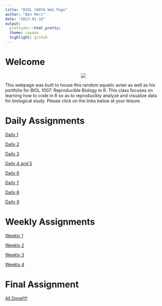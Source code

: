 ```yaml
---
title: "BIOL 1007A Web Page"
author: "Ben Merz"
date: "2023-01-10"
output: 
  prettydoc::html_pretty:
  theme: cayman
  highlight: github
---
```

# Welcome
<div align="center">
![](/Users/BenM/Library/Mobile Documents/com~apple~CloudDocs/Documents/College/Bio/Reproducible R/Git Repository/BIOL1007A/Duck.png)

<div align="left">
This webpage was built to house this random aquatic avian as well as his portfolio for BIOL 1007: Reproducible Biology in R. This class focuses on learning how to code in R so as to reproducibly analyze and visualize data for biological study. Please  click on the links below at your leisure.

<div align="left">
# Daily Assignments

[Daily 1](Daily_Assignments/Assignment_1.html)

[Daily 2](Daily_Assignments/Assignment_2.html)

[Daily 3](Daily_Assignments/Assignment_3.html)

[Daily 4 and 5](Daily_Assignments/Assignment_4_5.html)

[Daily 6](Daily_Assignments/Assignment_6.html)

[Daily 7](Daily_Assignments/Assignment_7.html)

[Daily 8](Daily_Assignments/Assignment_8.html)

[Daily 9](Daily_Assignments/Assignment_9.html)

# Weekly Assignments

[Weekly 1](Weekly_Assignments/Weekly_1.html)

[Weekly 2](Weekly_Assignments/Weekly_2.html)

[Weekly 3](Weekly_Assignments/Weekly_3.html)

[Weekly 4](Weekly_Assignments/Weekly_4.html)

# Final Assignment

[All Done!!!!](Final_Assignment.html)

